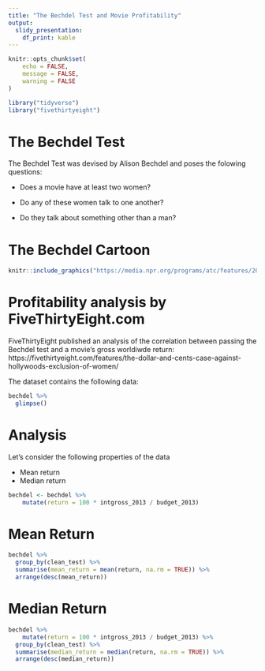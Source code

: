 ```yaml
---
title: "The Bechdel Test and Movie Profitability"
output:
  slidy_presentation:
    df_print: kable
---
```


```r
knitr::opts_chunk$set(
	echo = FALSE,
	message = FALSE,
	warning = FALSE
)
```

```r
library("tidyverse")
library("fivethirtyeight")
```

# The Bechdel Test

The Bechdel Test was devised by Alison Bechdel and poses the folowing questions:

- Does a movie have at least two women?

- Do any of these women talk to one another?

- Do they talk about something other than a man?

# The Bechdel Cartoon

<!-- <img src='https://media.npr.org/programs/atc/features/2008/sep/bechdel/rule_540-4b147460dfbfb89a5e4f5aad992bf3be3358e7cc-s1400.jpg'></img> -->

```r
knitr::include_graphics("https://media.npr.org/programs/atc/features/2008/sep/bechdel/rule_540-4b147460dfbfb89a5e4f5aad992bf3be3358e7cc-s1400.jpg")
```

# Profitability analysis by FiveThirtyEight.com {.tabset}

FiveThirtyEight published an analysis of the correlation between passing the Bechdel test and a movie's gross worldiwde return: https://fivethirtyeight.com/features/the-dollar-and-cents-case-against-hollywoods-exclusion-of-women/

The dataset contains the following data:

```r
bechdel %>%
  glimpse()
```

# Analysis

Let's consider the following properties of the data

- Mean return
- Median return

```r
bechdel <- bechdel %>%
	mutate(return = 100 * intgross_2013 / budget_2013)
```

# Mean Return

```r
bechdel %>%
  group_by(clean_test) %>%
  summarise(mean_return = mean(return, na.rm = TRUE)) %>%
  arrange(desc(mean_return))
```

# Median Return

```r
bechdel %>%
	mutate(return = 100 * intgross_2013 / budget_2013) %>%
  group_by(clean_test) %>%
  summarise(median_return = median(return, na.rm = TRUE)) %>%
  arrange(desc(median_return))
````


